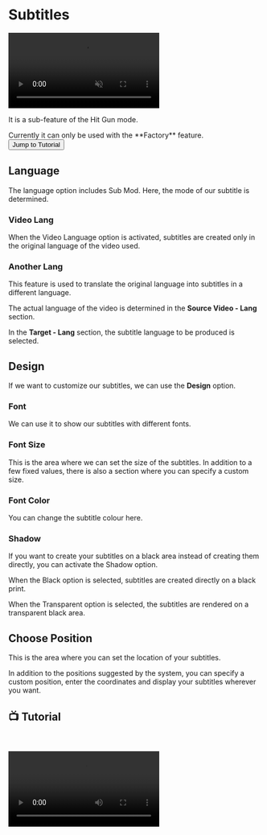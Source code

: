 # Subtitles

<video autoPlay muted loop controls>
  <source src="https://forum.ve3.plus/assets/files/2024-04-28/docs-english/altyazi.mp4" type="video/mp4" />
  Your browser does not support the video tag.
</video>


It is a sub-feature of the Hit Gun mode.

 
<Callout type="info" emoji="ℹ️">
  Currently it can only be used with the **Factory** feature.
</Callout>


<Link href={`/hitgun/subtitles#-tutorial`}>
  <div className="responsive-table__row" style={{ textAlign: 'center' }}>
    <div className="responsive-table__item">
      <button
        className="responsive-table__button button button--secondary"
        style={{
          width: '100%',  // Genişliği %100 olarak ayarlandı
          marginTop: 14,
          padding: 12,
          backgroundColor: '#00AAFF',
          borderRadius: 8,
          color: '#fff',
          fontSize: '1.1rem',
          textDecoration: 'none',
          cursor: 'pointer',
          userSelect: 'none'
        }}
      >
        Jump to Tutorial  
      </button>
    </div>
  </div>
</Link>


## Language

The language option includes Sub Mod. Here, the mode of our subtitle is determined.

### Video Lang

When the Video Language option is activated, subtitles are created only in the original language of the video used.


### Another Lang


This feature is used to translate the original language into subtitles in a different language.

The actual language of the video is determined in the **Source Video - Lang** section.

In the **Target - Lang** section, the subtitle language to be produced is selected.


## Design

If we want to customize our subtitles, we can use the **Design** option.


### Font

We can use it to show our subtitles with different fonts.


### Font Size

This is the area where we can set the size of the subtitles. In addition to a few fixed values, there is also a section where you can specify a custom size.

### Font Color

You can change the subtitle colour here.



### Shadow

If you want to create your subtitles on a black area instead of creating them directly, you can activate the Shadow option.

When the Black option is selected, subtitles are created directly on a black print.

When the Transparent option is selected, the subtitles are rendered on a transparent black area.


## Choose Position

This is the area where you can set the location of your subtitles. 

In addition to the positions suggested by the system, you can specify a custom position, enter the coordinates and display your subtitles wherever you want.


## 📺 Tutorial

    

<video controls>
  <source src="https://forum.ve3.plus/assets/files/2024-04-28/docs-english-tutorials/altyazi.mp4" type="video/mp4" />
  Your browser does not support the video tag.
</video>